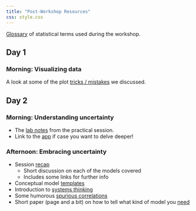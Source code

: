 ```yaml
---
title: "Post-Workshop Resources"
css: style.css
---
```


[Glossary](resources-rendered/resources-students/glossary.html){.external target="_blank"} of statistical terms used during the workshop.

## Day 1

### Morning: Visualizing data

A look at some of the plot [tricks / mistakes](resources-rendered/resources-students/d1-s1_plot-tricks.html){.external target="_blank"} we discussed.

<!-- ### Day 1, afternoon: Identifying uncertainty -->

<!-- Nothing here yet! -->

<!-- add cog-bias codex link -->

## Day 2

### Morning: Understanding uncertainty

-   The [lab notes](resources-rendered/resources-students/d2-s1_lab_understanding-uncertainty.html){.external target="_blank"} from the practical session.
-   Link to the [app](https://cc-stats.shinyapps.io/uncertainty){.external target="_blank"} if case you want to delve deeper!

### Afternoon: Embracing uncertainty

-   Session [recap](resources-rendered/resources-students/d2-s2_student-notes-modelling.html){.external target="_blank"}
    -   Short discussion on each of the models covered
    -   Includes some links for further info
-   Conceptual model [templates](https://www.edrawsoft.com/templates/system.html){.external target="_blank"}
-   Introduction to [systems thinking](https://www.unescap.org/sites/default/files/Introduction%20to%20systems%20thinking%20tools_Eng.pdf){.external target="_blank"}
-   Some humorous [spurious correlations](http://tylervigen.com/spurious-correlations){.external target="_blank"}
-   Short paper (page and a bit) on how to tell what kind of model you [need](https://andreashandel.github.io/MADAcourse/media/leek15science.pdf){.external target="_blank"}
